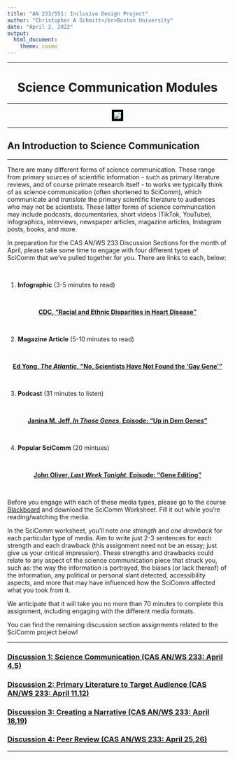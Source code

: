 ```yaml
---
title: "AN 233/551: Inclusive Design Project"
author: "Christopher A Schmitt</br>Boston University"
date: "April 2, 2022"
output: 
  html_document:
    theme: cosmo
---
```


***

<center>
# Science Communication Modules
</center>

***

<center><p><img src=https://thumbs.gfycat.com/AnotherParchedBinturong-size_restricted.gif style="border:5px solid black"></p></center>

***

## An Introduction to Science Communication

***

There are many different forms of science communication. These range from primary sources of scientific information - such as primary literature reviews, and of course primate research itself - to works we typically think of as science communication (often shortened to SciComm), which communicate and *translate* the primary scientific literature to audiences who may not be scientists. These latter forms of science communcation may include podcasts, documentaries, short videos (TikTok, YouTube), infographics, interviews, newspaper articles, magazine articles, Instagram posts, books, and more. 

In preparation for the CAS AN/WS 233 Discussion Sections for the month of April, please take some time to engage with four different types of SciComm that we’ve pulled together for you. There are links to each, below:

<br>

1. **Infographic** (3-5 minutes to read)

<br>

<center>

[**CDC, "Racial and Ethnic Disparities in Heart Disease"**](https://www.cdc.gov/nchs/hus/spotlight/2019-heart-disease-disparities.htm)

</center>

<br>

2. **Magazine Article** (5-10 minutes to read)

<br>

<center>

[**Ed Yong, *The Atlantic*, "No, Scientists Have Not Found the ‘Gay Gene’"**](https://www.theatlantic.com/science/archive/2015/10/no-scientists-have-not-found-the-gay-gene/410059/)

</center>

<br>

3. **Podcast** (31 minutes to listen)

<br>

<center>

[**Janina M. Jeff, *In Those Genes*, Episode: "Up in Dem Genes"**](https://inthosegenes.com/listen-1)

</center>

<br>

4. **Popular SciComm** (20 mintues)

<br>

<center>

[**John Oliver, *Last Week Tonight*, Episode: "Gene Editing"**](https://youtu.be/AJm8PeWkiEU)

</center>

<br>

Before you engage with each of these media types, please go to the course [Blackboard](https://learn.bu.edu) and download the SciComm Worksheet. Fill it out while you're reading/watching the media.

In the SciComm worksheet, you'll note *one strength* and *one drawback* for each particular type of media. Aim to write just 2-3 sentences for each strength and each drawback (this assignment need not be an essay; just give us your critical impression). These strengths and drawbacks could relate to any aspect of the science communication piece that struck you, such as: the way the information is portrayed, the biases (or lack thereof) of the information, any political or personal slant detected, accessibility aspects, and more that may have influenced how the SciComm affected what you took from it.

We anticipate that it will take you no more than 70 minutes to complete this assignment, including engaging with the different media formats.

You can find the remaining discussion section assignments related to the SciComm project below!

***

### [Discussion 1: Science Communication (CAS AN/WS 233: April 4,5)](https://fuzzyatelin.github.io/SciComm_Modules/discussion1.html)
### [Discussion 2: Primary Literature to Target Audience (CAS AN/WS 233: April 11,12)](https://fuzzyatelin.github.io/SciComm_Modules/discussion2.html)
### [Discussion 3: Creating a Narrative (CAS AN/WS 233: April 18,19)](https://fuzzyatelin.github.io/SciComm_Modules/discussion3.html)
### [Discussion 4: Peer Review (CAS AN/WS 233: April 25,26)](https://fuzzyatelin.github.io/SciComm_Modules/discussion4.html)

***
